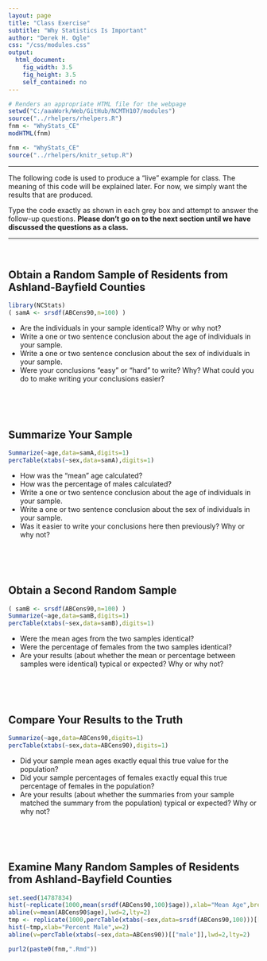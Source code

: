 ```yaml
---
layout: page
title: "Class Exercise"
subtitle: "Why Statistics Is Important"
author: "Derek H. Ogle"
css: "/css/modules.css"
output:
  html_document:
    fig_width: 3.5
    fig_height: 3.5
    self_contained: no
---
```

```r
# Renders an appropriate HTML file for the webpage
setwd("C:/aaaWork/Web/GitHub/NCMTH107/modules")
source("../rhelpers/rhelpers.R")
fnm <- "WhyStats_CE"
modHTML(fnm)
```

```r
fnm <- "WhyStats_CE"
source("../rhelpers/knitr_setup.R")
```

----

The following code is used to produce a "live" example for class.  The meaning of this code will be explained later.  For now, we simply want the results that are produced.

Type the code exactly as shown in each grey box and attempt to answer the follow-up questions. **Please don't go on to the next section until we have discussed the questions as a class.**

---- 

\ 

## Obtain a Random Sample of Residents from Ashland-Bayfield Counties
```r
library(NCStats)
( samA <- srsdf(ABCens90,n=100) )
```

* Are the individuals in your sample identical? Why or why not?
* Write a one or two sentence conclusion about the age of individuals in your sample.
* Write a one or two sentence conclusion about the sex of individuals in your sample.
* Were your conclusions "easy" or "hard" to write? Why? What could you do to make writing your conclusions easier?

\ 

\ 

## Summarize Your Sample
```r
Summarize(~age,data=samA,digits=1)
percTable(xtabs(~sex,data=samA),digits=1)
```

* How was the "mean" age calculated?
* How was the percentage of males calculated?
* Write a one or two sentence conclusion about the age of individuals in your sample.
* Write a one or two sentence conclusion about the sex of individuals in your sample.
* Was it easier to write your conclusions here then previously? Why or why not?

\ 

\ 

## Obtain a Second Random Sample
```r
( samB <- srsdf(ABCens90,n=100) )
Summarize(~age,data=samB,digits=1)
percTable(xtabs(~sex,data=samB),digits=1)
```

* Were the mean ages from the two samples identical?
* Were the percentage of females from the two samples identical?
* Are your results (about whether the mean or percentage between samples were identical) typical or expected?  Why or why not?

\ 

\ 

## Compare Your Results to the Truth
```r
Summarize(~age,data=ABCens90,digits=1)
percTable(xtabs(~sex,data=ABCens90),digits=1)
```

* Did your sample mean ages exactly equal this true value for the population?
* Did your sample percentages of females exactly equal this true percentage of females in the population?
* Are your results (about whether the summaries from your sample matched the summary from the population) typical or expected?  Why or why not?

\ 

\ 

## Examine Many Random Samples of Residents from Ashland-Bayfield Counties
```r
set.seed(14787834)
hist(~replicate(1000,mean(srsdf(ABCens90,100)$age)),xlab="Mean Age",breaks=15)
abline(v=mean(ABCens90$age),lwd=2,lty=2)
tmp <- replicate(1000,percTable(xtabs(~sex,data=srsdf(ABCens90,100)))[["male"]])
hist(~tmp,xlab="Percent Male",w=2)
abline(v=percTable(xtabs(~sex,data=ABCens90))[["male"]],lwd=2,lty=2)
```

```r
purl2(paste0(fnm,".Rmd"))
```
